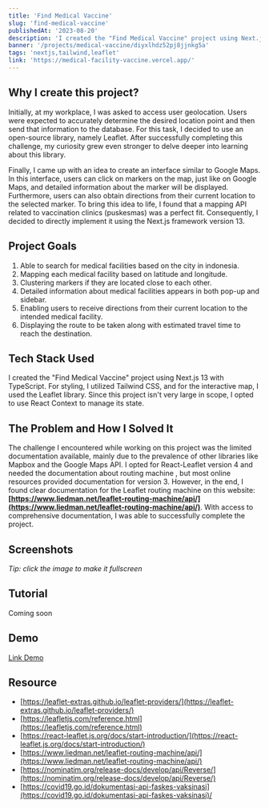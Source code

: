 ```yaml
---
title: 'Find Medical Vaccine'
slug: 'find-medical-vaccine'
publishedAt: '2023-08-20'
description: 'I created the "Find Medical Vaccine" project using Next.js 13 with TypeScript and leaflet'
banner: '/projects/medical-vaccine/diyxlhdz52pj8jjnkg5a'
tags: 'nextjs,tailwind,leaflet'
link: 'https://medical-facility-vaccine.vercel.app/'
---
```


## Why I create this project?

Initially, at my workplace, I was asked to access user geolocation. Users were expected to accurately determine the desired location point and then send that information to the database. For this task, I decided to use an open-source library, namely Leaflet. After successfully completing this challenge, my curiosity grew even stronger to delve deeper into learning about this library.

Finally, I came up with an idea to create an interface similar to Google Maps. In this interface, users can click on markers on the map, just like on Google Maps, and detailed information about the marker will be displayed. Furthermore, users can also obtain directions from their current location to the selected marker. To bring this idea to life, I found that a mapping API related to vaccination clinics (puskesmas) was a perfect fit. Consequently, I decided to directly implement it using the Next.js framework version 13.

## Project Goals

1. Able to search for medical facilities based on the city in indonesia.
2. Mapping each medical facility based on latitude and longitude.
3. Clustering markers if they are located close to each other.
4. Detailed information about medical facilities appears in both pop-up and sidebar.
5. Enabling users to receive directions from their current location to the intended medical facility.
6. Displaying the route to be taken along with estimated travel time to reach the destination.

## Tech Stack Used

I created the "Find Medical Vaccine" project using Next.js 13 with TypeScript. For styling, I utilized Tailwind CSS, and for the interactive map, I used the Leaflet library. Since this project isn't very large in scope, I opted to use React Context to manage its state.

## The Problem and How I Solved It

The challenge I encountered while working on this project was the limited documentation available, mainly due to the prevalence of other libraries like Mapbox and the Google Maps API. I opted for React-Leaflet version 4 and needed the documentation about routing machine , but most online resources provided documentation for version 3. However, in the end, I found clear documentation for the Leaflet routing machine on this website: **[https://www.liedman.net/leaflet-routing-machine/api/](https://www.liedman.net/leaflet-routing-machine/api/)**. With access to comprehensive documentation, I was able to successfully complete the project.

## Screenshots

_Tip: click the image to make it fullscreen_

<SplitImage>
  <Split>
    <CloudinaryImg
      mdx
      className="!mb-0"
      publicId="projects/medical-vaccine/diyxlhdz52pj8jjnkg5a"
      alt="landing-page"
      width={800}
      height={426}
    />
  </Split>
  <Split>
    <CloudinaryImg
      mdx
      className="!mb-0"
      publicId="projects/medical-vaccine/dyf9ps4hembkjkofsuxt"
      alt="landing-page"
      width={800}
      height={426}
    />
  </Split>
  <Split>
    <CloudinaryImg
      mdx
      className="!mb-0"
      publicId="projects/medical-vaccine/kgfr5ddkyjctt48u1dxy"
      alt="landing-page"
      width={800}
      height={426}
    />
  </Split>
  <Split>
    <CloudinaryImg
      mdx
      className="!mb-0"
      publicId="projects/medical-vaccine/fuc7ys7o5tqh7sqdrbt0"
      alt="landing-page"
      width={800}
      height={426}
    />
  </Split>
  <Split>
    <CloudinaryImg
      mdx
      className="!mb-0"
      publicId="projects/medical-vaccine/oahfrczp2x8lg5mv82g6"
      alt="landing-page"
      width={800}
      height={426}
    />
  </Split>
  <Split>
    <CloudinaryImg
      mdx
      className="!mb-0"
      publicId="projects/medical-vaccine/wd5nf4ov1ghhstbuqrtq"
      alt="landing-page"
      width={800}
      height={426}
    />
  </Split>
</SplitImage>

## Tutorial

Coming soon

## Demo

[Link Demo](https://medical-facility-vaccine.vercel.app/)

## Resource

- [https://leaflet-extras.github.io/leaflet-providers/](https://leaflet-extras.github.io/leaflet-providers/)
- [https://leafletjs.com/reference.html](https://leafletjs.com/reference.html)
- [https://react-leaflet.js.org/docs/start-introduction/](https://react-leaflet.js.org/docs/start-introduction/)
- [https://www.liedman.net/leaflet-routing-machine/api/](https://www.liedman.net/leaflet-routing-machine/api/)
- [https://nominatim.org/release-docs/develop/api/Reverse/](https://nominatim.org/release-docs/develop/api/Reverse/)
- [https://covid19.go.id/dokumentasi-api-faskes-vaksinasi](https://covid19.go.id/dokumentasi-api-faskes-vaksinasi)/
